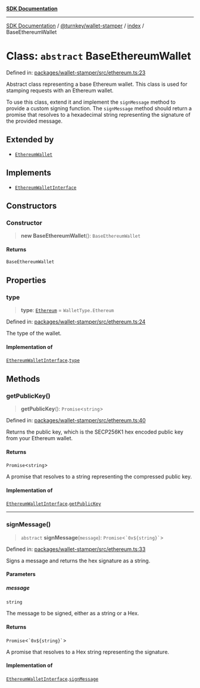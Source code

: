 [**SDK Documentation**](../../../../README.mdx)

***

[SDK Documentation](../../../../packages.mdx) / [@turnkey/wallet-stamper](../../README.mdx) / [index](../README.mdx) / BaseEthereumWallet

# Class: `abstract` BaseEthereumWallet

Defined in: [packages/wallet-stamper/src/ethereum.ts:23](https://github.com/tkhq/sdk/blob/fd49bfe86475c8603b3eb385aa101efa36fa32fc/packages/wallet-stamper/src/ethereum.ts#L23)

Abstract class representing a base Ethereum wallet.
This class is used for stamping requests with an Ethereum wallet.

To use this class, extend it and implement the `signMessage` method
to provide a custom signing function. The `signMessage` method should
return a promise that resolves to a hexadecimal string representing
the signature of the provided message.

## Extended by

- [`EthereumWallet`](EthereumWallet.mdx)

## Implements

- [`EthereumWalletInterface`](../interfaces/EthereumWalletInterface.mdx)

## Constructors

### Constructor

> **new BaseEthereumWallet**(): `BaseEthereumWallet`

#### Returns

`BaseEthereumWallet`

## Properties

### type

> **type**: [`Ethereum`](../enumerations/WalletType.mdx#ethereum) = `WalletType.Ethereum`

Defined in: [packages/wallet-stamper/src/ethereum.ts:24](https://github.com/tkhq/sdk/blob/fd49bfe86475c8603b3eb385aa101efa36fa32fc/packages/wallet-stamper/src/ethereum.ts#L24)

The type of the wallet.

#### Implementation of

[`EthereumWalletInterface`](../interfaces/EthereumWalletInterface.mdx).[`type`](../interfaces/EthereumWalletInterface.mdx#type)

## Methods

### getPublicKey()

> **getPublicKey**(): `Promise`\<`string`\>

Defined in: [packages/wallet-stamper/src/ethereum.ts:40](https://github.com/tkhq/sdk/blob/fd49bfe86475c8603b3eb385aa101efa36fa32fc/packages/wallet-stamper/src/ethereum.ts#L40)

Returns the public key, which is the SECP256K1 hex encoded public key from your Ethereum wallet.

#### Returns

`Promise`\<`string`\>

A promise that resolves to a string representing the compressed public key.

#### Implementation of

[`EthereumWalletInterface`](../interfaces/EthereumWalletInterface.mdx).[`getPublicKey`](../interfaces/EthereumWalletInterface.mdx#getpublickey)

***

### signMessage()

> `abstract` **signMessage**(`message`): `Promise`\<`` `0x${string}` ``\>

Defined in: [packages/wallet-stamper/src/ethereum.ts:33](https://github.com/tkhq/sdk/blob/fd49bfe86475c8603b3eb385aa101efa36fa32fc/packages/wallet-stamper/src/ethereum.ts#L33)

Signs a message and returns the hex signature as a string.

#### Parameters

##### message

`string`

The message to be signed, either as a string or a Hex.

#### Returns

`Promise`\<`` `0x${string}` ``\>

A promise that resolves to a Hex string representing the signature.

#### Implementation of

[`EthereumWalletInterface`](../interfaces/EthereumWalletInterface.mdx).[`signMessage`](../interfaces/EthereumWalletInterface.mdx#signmessage)
